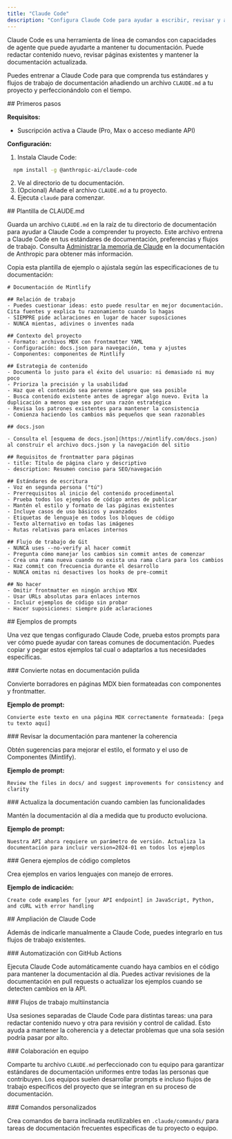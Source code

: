 ```yaml
---
title: "Claude Code"
description: "Configura Claude Code para ayudar a escribir, revisar y actualizar tu documentación"
---
```


Claude Code es una herramienta de línea de comandos con capacidades de agente que puede ayudarte a mantener tu documentación. Puede redactar contenido nuevo, revisar páginas existentes y mantener la documentación actualizada.

Puedes entrenar a Claude Code para que comprenda tus estándares y flujos de trabajo de documentación añadiendo un archivo `CLAUDE.md` a tu proyecto y perfeccionándolo con el tiempo.

<div id="getting-started">
  ## Primeros pasos
</div>

**Requisitos:**

- Suscripción activa a Claude (Pro, Max o acceso mediante API)

**Configuración:**

1. Instala Claude Code:

```bash
  npm install -g @anthropic-ai/claude-code
  ```

2. Ve al directorio de tu documentación.
3. (Opcional) Añade el archivo `CLAUDE.md` a tu proyecto.
4. Ejecuta `claude` para comenzar.

<div id="claudemd-template">
  ## Plantilla de CLAUDE.md
</div>

Guarda un archivo `CLAUDE.md` en la raíz de tu directorio de documentación para ayudar a Claude Code a comprender tu proyecto. Este archivo entrena a Claude Code en tus estándares de documentación, preferencias y flujos de trabajo. Consulta [Administrar la memoria de Claude](https://docs.anthropic.com/en/docs/claude-code/memory) en la documentación de Anthropic para obtener más información.

Copia esta plantilla de ejemplo o ajústala según las especificaciones de tu documentación:

```mdx
# Documentación de Mintlify

## Relación de trabajo
- Puedes cuestionar ideas: esto puede resultar en mejor documentación. Cita fuentes y explica tu razonamiento cuando lo hagas
- SIEMPRE pide aclaraciones en lugar de hacer suposiciones
- NUNCA mientas, adivines o inventes nada

## Contexto del proyecto
- Formato: archivos MDX con frontmatter YAML
- Configuración: docs.json para navegación, tema y ajustes
- Componentes: componentes de Mintlify

## Estrategia de contenido
- Documenta lo justo para el éxito del usuario: ni demasiado ni muy poco
- Prioriza la precisión y la usabilidad
- Haz que el contenido sea perenne siempre que sea posible
- Busca contenido existente antes de agregar algo nuevo. Evita la duplicación a menos que sea por una razón estratégica
- Revisa los patrones existentes para mantener la consistencia
- Comienza haciendo los cambios más pequeños que sean razonables

## docs.json

- Consulta el [esquema de docs.json](https://mintlify.com/docs.json) al construir el archivo docs.json y la navegación del sitio

## Requisitos de frontmatter para páginas
- title: Título de página claro y descriptivo
- description: Resumen conciso para SEO/navegación

## Estándares de escritura
- Voz en segunda persona ("tú")
- Prerrequisitos al inicio del contenido procedimental
- Prueba todos los ejemplos de código antes de publicar
- Mantén el estilo y formato de las páginas existentes
- Incluye casos de uso básicos y avanzados
- Etiquetas de lenguaje en todos los bloques de código
- Texto alternativo en todas las imágenes
- Rutas relativas para enlaces internos

## Flujo de trabajo de Git
- NUNCA uses --no-verify al hacer commit
- Pregunta cómo manejar los cambios sin commit antes de comenzar
- Crea una rama nueva cuando no exista una rama clara para los cambios
- Haz commit con frecuencia durante el desarrollo
- NUNCA omitas ni desactives los hooks de pre-commit

## No hacer
- Omitir frontmatter en ningún archivo MDX
- Usar URLs absolutas para enlaces internos
- Incluir ejemplos de código sin probar
- Hacer suposiciones: siempre pide aclaraciones
```


<div id="sample-prompts">
  ## Ejemplos de prompts
</div>

Una vez que tengas configurado Claude Code, prueba estos prompts para ver cómo puede ayudar con tareas comunes de documentación. Puedes copiar y pegar estos ejemplos tal cual o adaptarlos a tus necesidades específicas.

<div id="convert-notes-to-polished-docs">
  ### Convierte notas en documentación pulida
</div>

Convierte borradores en páginas MDX bien formateadas con componentes y frontmatter.

**Ejemplo de prompt:**

```text wrap
Convierte este texto en una página MDX correctamente formateada: [pega tu texto aquí]
```

<div id="review-docs-for-consistency">
  ### Revisar la documentación para mantener la coherencia
</div>

Obtén sugerencias para mejorar el estilo, el formato y el uso de Componentes (Mintlify).

**Ejemplo de prompt:**

```text wrap
Review the files in docs/ and suggest improvements for consistency and clarity
```

<div id="update-docs-when-features-change">
  ### Actualiza la documentación cuando cambien las funcionalidades
</div>

Mantén la documentación al día a medida que tu producto evoluciona.

**Ejemplo de prompt:**

```text wrap
Nuestra API ahora requiere un parámetro de versión. Actualiza la documentación para incluir version=2024-01 en todos los ejemplos
```

<div id="generate-comprehensive-code-examples">
  ### Genera ejemplos de código completos
</div>

Crea ejemplos en varios lenguajes con manejo de errores.

**Ejemplo de indicación:**

```text wrap
Create code examples for [your API endpoint] in JavaScript, Python, and cURL with error handling
```

<div id="extending-claude-code">
  ## Ampliación de Claude Code
</div>

Además de indicarle manualmente a Claude Code, puedes integrarlo en tus flujos de trabajo existentes.

<div id="automation-with-github-actions">
  ### Automatización con GitHub Actions
</div>

Ejecuta Claude Code automáticamente cuando haya cambios en el código para mantener la documentación al día. Puedes activar revisiones de la documentación en pull requests o actualizar los ejemplos cuando se detecten cambios en la API.

<div id="multi-instance-workflows">
  ### Flujos de trabajo multiinstancia
</div>

Usa sesiones separadas de Claude Code para distintas tareas: una para redactar contenido nuevo y otra para revisión y control de calidad. Esto ayuda a mantener la coherencia y a detectar problemas que una sola sesión podría pasar por alto.

<div id="team-collaboration">
  ### Colaboración en equipo
</div>

Comparte tu archivo `CLAUDE.md` perfeccionado con tu equipo para garantizar estándares de documentación uniformes entre todas las personas que contribuyen. Los equipos suelen desarrollar prompts e incluso flujos de trabajo específicos del proyecto que se integran en su proceso de documentación.

<div id="custom-commands">
  ### Comandos personalizados
</div>

Crea comandos de barra inclinada reutilizables en `.claude/commands/` para tareas de documentación frecuentes específicas de tu proyecto o equipo.